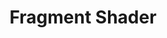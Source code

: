 ---
title: Fragment Shader
description: Simple Astroids clone
pubDate: Nov. 14, 2017
heroImage: /tuts/gtk-ast/astroids_12.png
source: https://github.com/kion-dgl/DashGL-GTK-Astroids-Tutorial/tree/master/12_Fragment_Shader
---